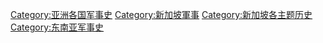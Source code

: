 [[Category:亚洲各国军事史|Category:亚洲各国军事史]]
[[Category:新加坡軍事|Category:新加坡軍事]]
[[Category:新加坡各主题历史|Category:新加坡各主题历史]]
[[Category:东南亚军事史|Category:东南亚军事史]]